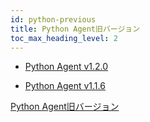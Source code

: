 ```yaml
---
id: python-previous
title: Python Agent旧バージョン
toc_max_heading_level: 2
---
```


-   [Python Agent v1.2.0](python-1_2_0)

-   [Python Agent v1.1.6](python-1_1_6)

[Python Agent旧バージョン](https://deprecated-docs.whatap.io/kr/releasenotes/#python-agent-release-notes)
